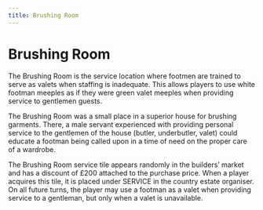 ```yaml
---
title: Brushing Room
---
```


# Brushing Room

The Brushing Room is the service location where footmen are trained to serve as valets when staffing is inadequate. This allows players to use white footman meeples as if they were green valet meeples when providing service to gentlemen guests.

<div className="flavor-text">

The Brushing Room was a small place in a superior house for brushing garments. There, a male servant experienced with providing personal service to the gentlemen of the house (butler, underbutler, valet) could educate a footman being called upon in a time of need on the proper care of a wardrobe.

</div>

The Brushing Room service tile appears randomly in the builders’ market and has a discount of £200 attached to the purchase price. When a player acquires this tile, it is placed under SERVICE in the country estate organiser. On all future turns, the player may use a footman as a valet when providing service to a gentleman, but only when a valet is unavailable.